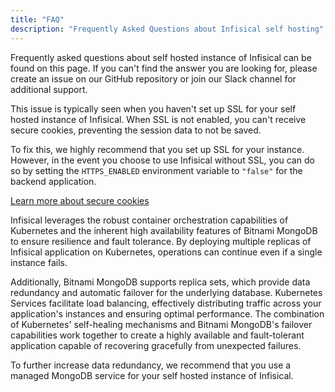 ---
title: "FAQ"
description: "Frequently Asked Questions about Infisical self hosting"
---

Frequently asked questions about self hosted instance of Infisical can be found on this page. 
If you can't find the answer you are looking for, please create an issue on our GitHub repository or join our Slack channel for additional support.

<Accordion title="When I refresh any page, it logs me out" defaultOpen="true">
This issue is typically seen when you haven't set up SSL for your self hosted instance of Infisical. When SSL is not enabled, you can't receive secure cookies, preventing the session data to not be saved.

To fix this, we highly recommend that you set up SSL for your instance. 
However, in the event you choose to use Infisical without SSL, you can do so by setting the `HTTPS_ENABLED` environment variable to `"false"` for the backend application.

[Learn more about secure cookies](https://really-simple-ssl.com/definition/what-are-secure-cookies/)
</Accordion>

<Accordion title="Is self hosted Infisical HA?">
 Infisical leverages the robust container orchestration capabilities of Kubernetes and the inherent high availability features of Bitnami MongoDB to ensure resilience and fault tolerance. 
 By deploying multiple replicas of Infisical application on Kubernetes, operations can continue even if a single instance fails. 

 Additionally, Bitnami MongoDB supports replica sets, which provide data redundancy and automatic failover for the underlying database. 
 Kubernetes Services facilitate load balancing, effectively distributing traffic across your application's instances and ensuring optimal performance. 
 The combination of Kubernetes' self-healing mechanisms and Bitnami MongoDB's failover capabilities work together to create a highly available and fault-tolerant application capable of recovering gracefully from unexpected failures.

 To further increase data redundancy, we recommend that you use a managed MongoDB service for your self hosted instance of Infisical.
</Accordion>
